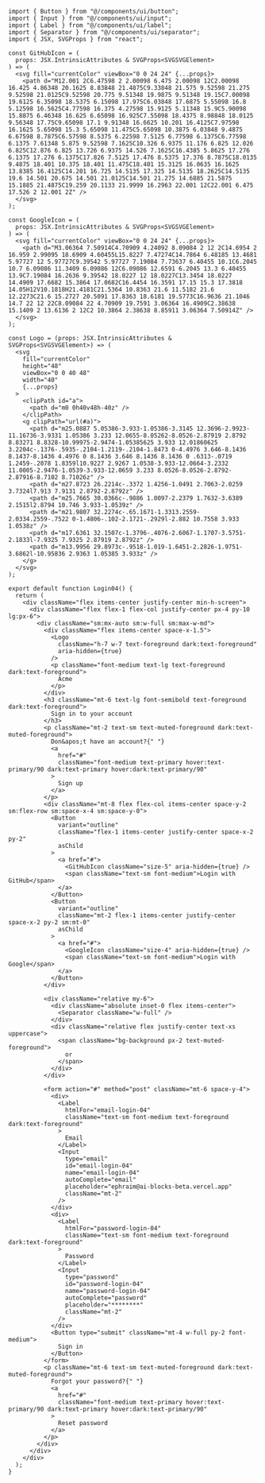 ````tsx
import { Button } from "@/components/ui/button";
import { Input } from "@/components/ui/input";
import { Label } from "@/components/ui/label";
import { Separator } from "@/components/ui/separator";
import { JSX, SVGProps } from "react";

const GitHubIcon = (
  props: JSX.IntrinsicAttributes & SVGProps<SVGSVGElement>
) => (
  <svg fill="currentColor" viewBox="0 0 24 24" {...props}>
    <path d="M12.001 2C6.47598 2 2.00098 6.475 2.00098 12C2.00098 16.425 4.86348 20.1625 8.83848 21.4875C9.33848 21.575 9.52598 21.275 9.52598 21.0125C9.52598 20.775 9.51348 19.9875 9.51348 19.15C7.00098 19.6125 6.35098 18.5375 6.15098 17.975C6.03848 17.6875 5.55098 16.8 5.12598 16.5625C4.77598 16.375 4.27598 15.9125 5.11348 15.9C5.90098 15.8875 6.46348 16.625 6.65098 16.925C7.55098 18.4375 8.98848 18.0125 9.56348 17.75C9.65098 17.1 9.91348 16.6625 10.201 16.4125C7.97598 16.1625 5.65098 15.3 5.65098 11.475C5.65098 10.3875 6.03848 9.4875 6.67598 8.7875C6.57598 8.5375 6.22598 7.5125 6.77598 6.1375C6.77598 6.1375 7.61348 5.875 9.52598 7.1625C10.326 6.9375 11.176 6.825 12.026 6.825C12.876 6.825 13.726 6.9375 14.526 7.1625C16.4385 5.8625 17.276 6.1375 17.276 6.1375C17.826 7.5125 17.476 8.5375 17.376 8.7875C18.0135 9.4875 18.401 10.375 18.401 11.475C18.401 15.3125 16.0635 16.1625 13.8385 16.4125C14.201 16.725 14.5135 17.325 14.5135 18.2625C14.5135 19.6 14.501 20.675 14.501 21.0125C14.501 21.275 14.6885 21.5875 15.1885 21.4875C19.259 20.1133 21.9999 16.2963 22.001 12C22.001 6.475 17.526 2 12.001 2Z" />
  </svg>
);

const GoogleIcon = (
  props: JSX.IntrinsicAttributes & SVGProps<SVGSVGElement>
) => (
  <svg fill="currentColor" viewBox="0 0 24 24" {...props}>
    <path d="M3.06364 7.50914C4.70909 4.24092 8.09084 2 12 2C14.6954 2 16.959 2.99095 18.6909 4.60455L15.8227 7.47274C14.7864 6.48185 13.4681 5.97727 12 5.97727C9.39542 5.97727 7.19084 7.73637 6.40455 10.1C6.2045 10.7 6.09086 11.3409 6.09086 12C6.09086 12.6591 6.2045 13.3 6.40455 13.9C7.19084 16.2636 9.39542 18.0227 12 18.0227C13.3454 18.0227 14.4909 17.6682 15.3864 17.0682C16.4454 16.3591 17.15 15.3 17.3818 14.05H12V10.1818H21.4181C21.5364 10.8363 21.6 11.5182 21.6 12.2273C21.6 15.2727 20.5091 17.8363 18.6181 19.5773C16.9636 21.1046 14.7 22 12 22C8.09084 22 4.70909 19.7591 3.06364 16.4909C2.38638 15.1409 2 13.6136 2 12C2 10.3864 2.38638 8.85911 3.06364 7.50914Z" />
  </svg>
);

const Logo = (props: JSX.IntrinsicAttributes & SVGProps<SVGSVGElement>) => (
  <svg
    fill="currentColor"
    height="48"
    viewBox="0 0 40 48"
    width="40"
    {...props}
  >
    <clipPath id="a">
      <path d="m0 0h40v48h-40z" />
    </clipPath>
    <g clipPath="url(#a)">
      <path d="m25.0887 5.05386-3.933-1.05386-3.3145 12.3696-2.9923-11.16736-3.9331 1.05386 3.233 12.0655-8.05262-8.0526-2.87919 2.8792 8.83271 8.8328-10.99975-2.9474-1.05385625 3.933 12.01860625 3.2204c-.1376-.5935-.2104-1.2119-.2104-1.8473 0-4.4976 3.646-8.1436 8.1437-8.1436 4.4976 0 8.1436 3.646 8.1436 8.1436 0 .6313-.0719 1.2459-.2078 1.8359l10.9227 2.9267 1.0538-3.933-12.0664-3.2332 11.0005-2.9476-1.0539-3.933-12.0659 3.233 8.0526-8.0526-2.8792-2.87916-8.7102 8.71026z" />
      <path d="m27.8723 26.2214c-.3372 1.4256-1.0491 2.7063-2.0259 3.7324l7.913 7.9131 2.8792-2.8792z" />
      <path d="m25.7665 30.0366c-.9886 1.0097-2.2379 1.7632-3.6389 2.1515l2.8794 10.746 3.933-1.0539z" />
      <path d="m21.9807 32.2274c-.65.1671-1.3313.2559-2.0334.2559-.7522 0-1.4806-.102-2.1721-.2929l-2.882 10.7558 3.933 1.0538z" />
      <path d="m17.6361 32.1507c-1.3796-.4076-2.6067-1.1707-3.5751-2.1833l-7.9325 7.9325 2.87919 2.8792z" />
      <path d="m13.9956 29.8973c-.9518-1.019-1.6451-2.2826-1.9751-3.6862l-10.95836 2.9363 1.05385 3.933z" />
    </g>
  </svg>
);

export default function Login04() {
  return (
    <div className="flex items-center justify-center min-h-screen">
      <div className="flex flex-1 flex-col justify-center px-4 py-10 lg:px-6">
        <div className="sm:mx-auto sm:w-full sm:max-w-md">
          <div className="flex items-center space-x-1.5">
            <Logo
              className="h-7 w-7 text-foreground dark:text-foreground"
              aria-hidden={true}
            />
            <p className="font-medium text-lg text-foreground dark:text-foreground">
              Acme
            </p>
          </div>
          <h3 className="mt-6 text-lg font-semibold text-foreground dark:text-foreground">
            Sign in to your account
          </h3>
          <p className="mt-2 text-sm text-muted-foreground dark:text-muted-foreground">
            Don&apos;t have an account?{" "}
            <a
              href="#"
              className="font-medium text-primary hover:text-primary/90 dark:text-primary hover:dark:text-primary/90"
            >
              Sign up
            </a>
          </p>
          <div className="mt-8 flex flex-col items-center space-y-2 sm:flex-row sm:space-x-4 sm:space-y-0">
            <Button
              variant="outline"
              className="flex-1 items-center justify-center space-x-2 py-2"
              asChild
            >
              <a href="#">
                <GitHubIcon className="size-5" aria-hidden={true} />
                <span className="text-sm font-medium">Login with GitHub</span>
              </a>
            </Button>
            <Button
              variant="outline"
              className="mt-2 flex-1 items-center justify-center space-x-2 py-2 sm:mt-0"
              asChild
            >
              <a href="#">
                <GoogleIcon className="size-4" aria-hidden={true} />
                <span className="text-sm font-medium">Login with Google</span>
              </a>
            </Button>
          </div>

          <div className="relative my-6">
            <div className="absolute inset-0 flex items-center">
              <Separator className="w-full" />
            </div>
            <div className="relative flex justify-center text-xs uppercase">
              <span className="bg-background px-2 text-muted-foreground">
                or
              </span>
            </div>
          </div>

          <form action="#" method="post" className="mt-6 space-y-4">
            <div>
              <Label
                htmlFor="email-login-04"
                className="text-sm font-medium text-foreground dark:text-foreground"
              >
                Email
              </Label>
              <Input
                type="email"
                id="email-login-04"
                name="email-login-04"
                autoComplete="email"
                placeholder="ephraim@ai-blocks-beta.vercel.app"
                className="mt-2"
              />
            </div>
            <div>
              <Label
                htmlFor="password-login-04"
                className="text-sm font-medium text-foreground dark:text-foreground"
              >
                Password
              </Label>
              <Input
                type="password"
                id="password-login-04"
                name="password-login-04"
                autoComplete="password"
                placeholder="********"
                className="mt-2"
              />
            </div>
            <Button type="submit" className="mt-4 w-full py-2 font-medium">
              Sign in
            </Button>
          </form>
          <p className="mt-6 text-sm text-muted-foreground dark:text-muted-foreground">
            Forgot your password?{" "}
            <a
              href="#"
              className="font-medium text-primary hover:text-primary/90 dark:text-primary hover:dark:text-primary/90"
            >
              Reset password
            </a>
          </p>
        </div>
      </div>
    </div>
  );
}
````